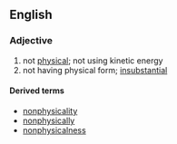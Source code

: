 ==English==

===Adjective===
{{en-adj|-}}

# not [[physical]]; not using kinetic energy
# not having physical form; [[insubstantial]]

====Derived terms====
* [[nonphysicality]]
* [[nonphysically]]
* [[nonphysicalness]]